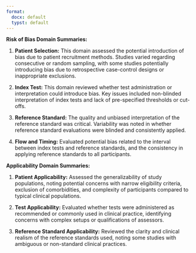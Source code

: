 ```yaml
---
format:
  docx: default
  typst: default
---
```


**Risk of Bias Domain Summaries:**

1. **Patient Selection:** This domain assessed the potential introduction of bias due to patient recruitment methods. Studies varied regarding consecutive or random sampling, with some studies potentially introducing bias due to retrospective case-control designs or inappropriate exclusions.

2. **Index Test:** This domain reviewed whether test administration or interpretation could introduce bias. Key issues included non-blinded interpretation of index tests and lack of pre-specified thresholds or cut-offs.

3. **Reference Standard:** The quality and unbiased interpretation of the reference standard was critical. Variability was noted in whether reference standard evaluations were blinded and consistently applied.

4. **Flow and Timing:** Evaluated potential bias related to the interval between index tests and reference standards, and the consistency in applying reference standards to all participants.

**Applicability Domain Summaries:**

1. **Patient Applicability:** Assessed the generalizability of study populations, noting potential concerns with narrow eligibility criteria, exclusion of comorbidities, and complexity of participants compared to typical clinical populations.

2. **Test Applicability:** Evaluated whether tests were administered as recommended or commonly used in clinical practice, identifying concerns with complex setups or qualifications of assessors.

3. **Reference Standard Applicability:** Reviewed the clarity and clinical realism of the reference standards used, noting some studies with ambiguous or non-standard clinical practices.

